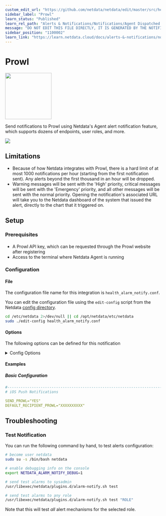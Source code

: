 ```yaml
---
custom_edit_url: "https://github.com/netdata/netdata/edit/master/src/health/notifications/prowl/metadata.yaml"
sidebar_label: "Prowl"
learn_status: "Published"
learn_rel_path: "Alerts & Notifications/Notifications/Agent Dispatched Notifications"
message: "DO NOT EDIT THIS FILE DIRECTLY, IT IS GENERATED BY THE NOTIFICATION'S metadata.yaml FILE"
sidebar_position: "1100002"
learn_link: "https://learn.netdata.cloud/docs/alerts-&-notifications/notifications/agent-dispatched-notifications/prowl"
---
```



# Prowl


<img src="https://netdata.cloud/img/prowl.png" width="150"/>


Send notifications to Prowl using Netdata's Agent alert notification feature, which supports dozens of endpoints, user roles, and more.


<img src="https://img.shields.io/badge/maintained%20by-Netdata-%2300ab44" />

## Limitations

- Because of how Netdata integrates with Prowl, there is a hard limit of at most 1000 notifications per hour (starting from the first notification sent). Any alerts beyond the first thousand in an hour will be dropped.
- Warning messages will be sent with the 'High' priority, critical messages will be sent with the 'Emergency' priority, and all other messages will be sent with the normal priority. Opening the notification's associated URL will take you to the Netdata dashboard of the system that issued the alert, directly to the chart that it triggered on.



## Setup

### Prerequisites

#### 

- A Prowl API key, which can be requested through the Prowl website after registering
- Access to the terminal where Netdata Agent is running



### Configuration

#### File

The configuration file name for this integration is `health_alarm_notify.conf`.


You can edit the configuration file using the `edit-config` script from the
Netdata [config directory](/docs/netdata-agent/configuration#the-netdata-config-directory).

```bash
cd /etc/netdata 2>/dev/null || cd /opt/netdata/etc/netdata
sudo ./edit-config health_alarm_notify.conf
```
#### Options

The following options can be defined for this notification

<details><summary>Config Options</summary>

| Name | Description | Default | Required |
|:----|:-----------|:-------|:--------:|
| SEND_PROWL | Set `SEND_PROWL` to YES | YES | yes |
| DEFAULT_RECIPIENT_PROWL | Set `DEFAULT_RECIPIENT_PROWL` to  the Prowl API key you want the alert notifications to be sent to. You can define multiple API keys like this: `APIKEY1`, `APIKEY2`. |  | yes |

##### DEFAULT_RECIPIENT_PROWL

All roles will default to this variable if left unconfigured.

The `DEFAULT_RECIPIENT_PROWL` can be edited in the following entries at the bottom of the same file:
```conf
role_recipients_prowl[sysadmin]="AAAAAAAA"
role_recipients_prowl[domainadmin]="BBBBBBBBB"
role_recipients_prowl[dba]="CCCCCCCCC"
role_recipients_prowl[webmaster]="DDDDDDDDDD"
role_recipients_prowl[proxyadmin]="EEEEEEEEEE"
role_recipients_prowl[sitemgr]="FFFFFFFFFF"
```


</details>

#### Examples

##### Basic Configuration



```yaml
#------------------------------------------------------------------------------
# iOS Push Notifications

SEND_PROWL="YES"
DEFAULT_RECIPIENT_PROWL="XXXXXXXXXX"

```


## Troubleshooting

### Test Notification

You can run the following command by hand, to test alerts configuration:

```bash
# become user netdata
sudo su -s /bin/bash netdata

# enable debugging info on the console
export NETDATA_ALARM_NOTIFY_DEBUG=1

# send test alarms to sysadmin
/usr/libexec/netdata/plugins.d/alarm-notify.sh test

# send test alarms to any role
/usr/libexec/netdata/plugins.d/alarm-notify.sh test "ROLE"
```

Note that this will test _all_ alert mechanisms for the selected role.


